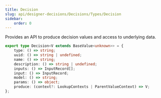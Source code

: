 ```yaml
---
title: Decision
slug: api/designer-decisions/Decisions/Types/Decision
sidebar:
    order: 0
---
```


Provides an API to produce decision values and access to underlying data.

```ts
export type Decision<V extends BaseValue<unknown>> = {
    type: () => string;
    uuid: () => string | undefined;
    name: () => string;
    description: () => string | undefined;
    inputs: () => InputRecord[];
    input: () => InputRecord;
    model: () => string;
    params: () => object;
    produce: (context?: LookupContexts | ParentValueContext) => V;
};
```

